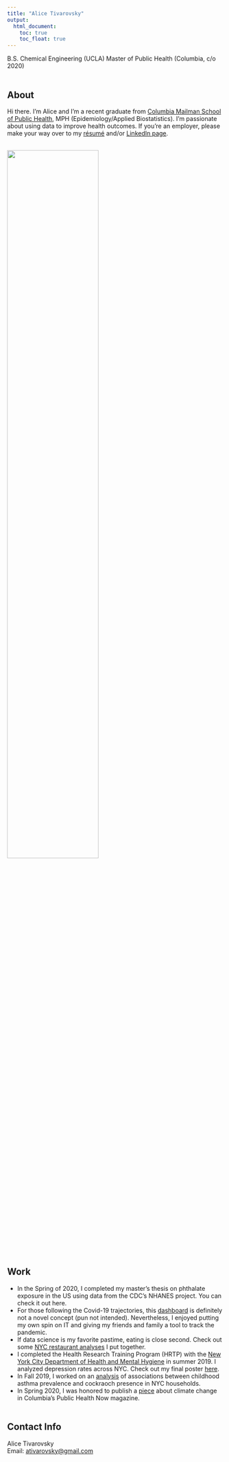 ```yaml
---
title: "Alice Tivarovsky"
output: 
  html_document:
    toc: true
    toc_float: true
---
```



B.S. Chemical Engineering (UCLA) 
Master of Public Health (Columbia, c/o 2020)
<br><br>

## About

Hi there. I'm Alice and I'm a recent graduate from [Columbia Mailman School of Public Health](https://www.mailman.columbia.edu), MPH (Epidemiology/Applied Biostatistics). I'm passionate about using data to improve health outcomes. If you're an employer, please make your way over to my [résumé](resume.html) and/or [LinkedIn page](https://www.linkedin.com/in/alice-tivarovsky-56281131/). 
<br><br>

<img src="IMG_4479.jpg" style="width:65%"><br>
<br><br>

## Work
* In the Spring of 2020, I completed my master's thesis on phthalate exposure in the US using data from the CDC's NHANES project. You can check it out here. 
* For those following the Covid-19 trajectories, this [dashboard](covid_dash.html) is definitely not a novel concept (pun not intended). Nevertheless, I enjoyed putting my own spin on IT and giving my friends and family a tool to track the pandemic. 
* If data science is my favorite pastime, eating is close second. Check out some [NYC restaurant analyses](restaurant_dashboard.html) I put together. 
* I completed the Health Research Training Program (HRTP) with the [New York City Department of Health and Mental Hygiene](https://www1.nyc.gov/site/doh/index.page) in summer 2019. I analyzed depression rates across NYC. Check out my final poster [here](practicum.html).
* In Fall 2019, I worked on an [analysis](https://prisrinivasan.github.io/p8105_final/index.html) of associations between childhood asthma prevalence and cockraoch presence in NYC households. 
* In Spring 2020, I was honored to publish a [piece](https://www.mailman.columbia.edu/public-health-now/news/can-we-talk-about-climate-change) about climate change in Columbia's Public Health Now magazine. 
<br><br>



## Contact Info

Alice Tivarovsky <br>
Email: [ativarovsky@gmail.com](mailto:ativarovsky@gmail.com)


